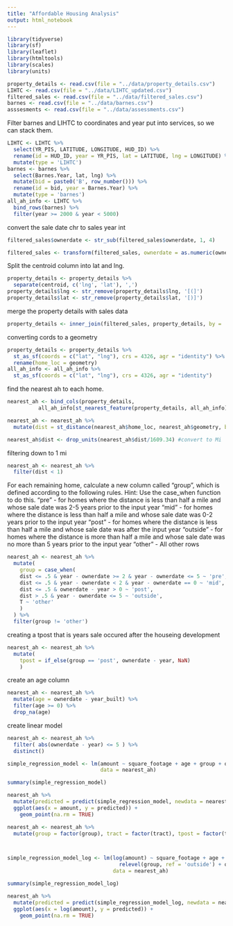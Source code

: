 ```yaml
---
title: "Affordable Housing Analysis"
output: html_notebook
---
```


```r
library(tidyverse)
library(sf)
library(leaflet)
library(htmltools)
library(scales)
library(units)
```

```r
property_details <- read.csv(file = "../data/property_details.csv")
LIHTC <- read.csv(file = "../data/LIHTC_updated.csv")
filtered_sales <- read.csv(file = "../data/filtered_sales.csv")
barnes <- read.csv(file = "../data/barnes.csv")
asssesments <- read.csv(file = "../data/assessments.csv")
```

Filter barnes and LIHTC to coordinates and year put into services, so we can 
stack them.
```r
LIHTC <- LIHTC %>% 
  select(YR_PIS, LATITUDE, LONGITUDE, HUD_ID) %>% 
  rename(id = HUD_ID, year = YR_PIS, lat = LATITUDE, lng = LONGITUDE) %>% 
  mutate(type = 'LIHTC')
barnes <- barnes %>% 
  select(Barnes.Year, lat, lng) %>% 
  mutate(bid = paste0('B', row_number())) %>% 
  rename(id = bid, year = Barnes.Year) %>% 
  mutate(type = 'barnes')
all_ah_info <- LIHTC %>% 
  bind_rows(barnes) %>% 
  filter(year >= 2000 & year < 5000)
```

convert the sale date chr to sales year int
```r
filtered_sales$ownerdate <- str_sub(filtered_sales$ownerdate, 1, 4)
```

```r
filtered_sales <- transform(filtered_sales, ownerdate = as.numeric(ownerdate))
```

Split the centroid column into lat and lng.
```r
property_details <- property_details %>% 
  separate(centroid, c('lng', 'lat'), ',')
property_details$lng <- str_remove(property_details$lng, '[(]')
property_details$lat <- str_remove(property_details$lat, '[)]')
```

merge the property details with sales data
```r
property_details <- inner_join(filtered_sales, property_details, by = 'apn')
```

converting cords to a geometry
```r
property_details <- property_details %>% 
  st_as_sf(coords = c("lat", "lng"), crs = 4326, agr = "identity") %>% 
  rename(home_loc = geometry)
all_ah_info <- all_ah_info %>% 
  st_as_sf(coords = c("lat", "lng"), crs = 4326, agr = "identity")
```

find the nearest ah to each home.
```r
nearest_ah <- bind_cols(property_details, 
          all_ah_info[st_nearest_feature(property_details, all_ah_info), ])
```

```r
nearest_ah <- nearest_ah %>% 
  mutate(dist = st_distance(nearest_ah$home_loc, nearest_ah$geometry, by_element = T))
```

```r
nearest_ah$dist <- drop_units(nearest_ah$dist/1609.34) #convert to Mi
```

filtering down to 1 mi
```r
nearest_ah <- nearest_ah %>% 
  filter(dist < 1)
```

For each remaining home, calculate a new column called "group", which is defined according to the following rules. Hint: Use the case_when function to do this.
  "pre" - for homes where the distance is less than half a mile and whose sale date was 2-5 years prior to the input year
  "mid" - for homes where the distance is less than half a mile and whose sale date was 0-2 years prior to the input year
  "post" - for homes where the distance is less than half a mile and whose sale date was after the input year
  "outside" - for homes where the distance is more than half a mile and whose sale date was no more than 5 years prior to the input year
  "other" - All other rows
```r
nearest_ah <- nearest_ah %>% 
  mutate(
    group = case_when(
    dist <= .5 & year - ownerdate >= 2 & year - ownerdate <= 5 ~ 'pre',
    dist <= .5 & year - ownerdate < 2 & year - ownerdate == 0 ~ 'mid',
    dist <= .5 & ownerdate - year > 0 ~ 'post',
    dist > .5 & year - ownerdate <= 5 ~ 'outside',
    T ~ 'other'
    )
  ) %>% 
  filter(group != 'other')
```

creating a tpost that is years sale occured after the houseing development
```r
nearest_ah <- nearest_ah %>% 
  mutate(
    tpost = if_else(group == 'post', ownerdate - year, NaN)
    )
```

create an age column
```r
nearest_ah <- nearest_ah %>% 
  mutate(age = ownerdate - year_built) %>% 
  filter(age >= 0) %>% 
  drop_na(age)
```

create linear model

```r
nearest_ah <- nearest_ah %>%
  filter( abs(ownerdate - year) <= 5 ) %>% 
  distinct()
```


```r
simple_regression_model <- lm(amount ~ square_footage + age + group + ownerdate + tract,
                              data = nearest_ah)

summary(simple_regression_model)
```
```r
nearest_ah %>%
  mutate(predicted = predict(simple_regression_model, newdata = nearest_ah)) %>%
  ggplot(aes(x = amount, y = predicted)) +
    geom_point(na.rm = TRUE)
```



```r
nearest_ah <- nearest_ah %>% 
  mutate(group = factor(group), tract = factor(tract), tpost = factor(tpost))



simple_regression_model_log <- lm(log(amount) ~ square_footage + age + 
                                    relevel(group, ref = 'outside') + ownerdate + tract + tpost,
                                  data = nearest_ah)

summary(simple_regression_model_log)
```

```r
nearest_ah %>%
  mutate(predicted = predict(simple_regression_model_log, newdata = nearest_ah)) %>%
  ggplot(aes(x = log(amount), y = predicted)) +
    geom_point(na.rm = TRUE)
```

